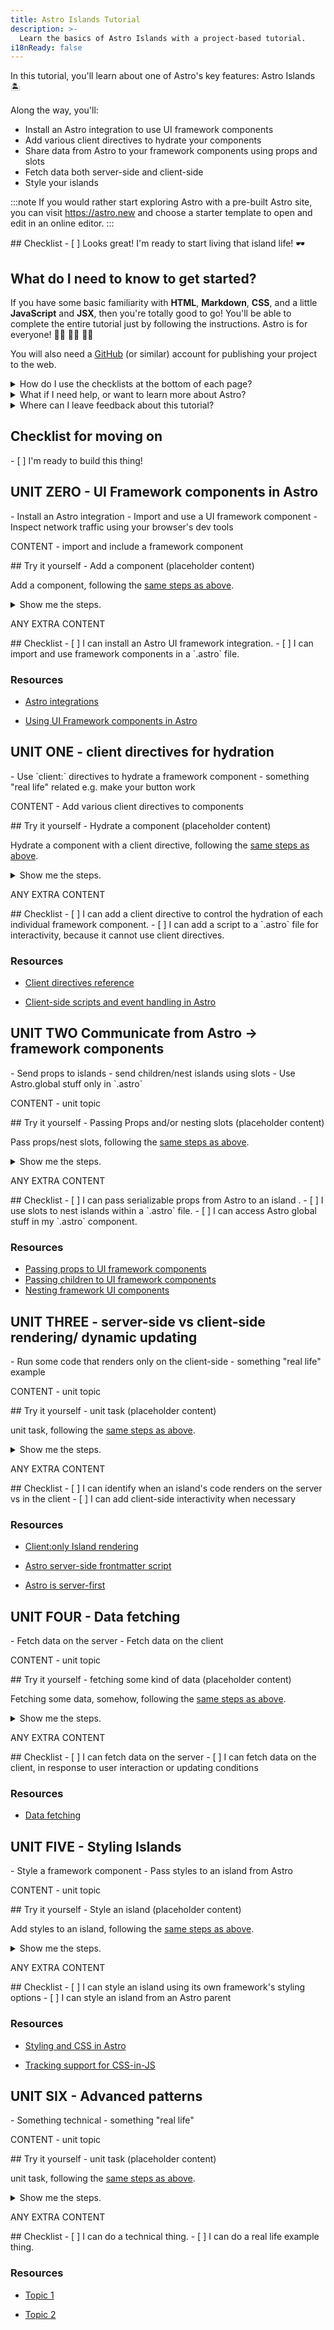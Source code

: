 ```yaml
---
title: Astro Islands Tutorial
description: >-
  Learn the basics of Astro Islands with a project-based tutorial. 
i18nReady: false
---
```



<Lede> In this tutorial, you'll learn about one of Astro's key features: Astro Islands 🏝️ </Lede>

Along the way, you'll: 
- Install an Astro integration to use UI framework components
- Add various client directives to hydrate your components
- Share data from Astro to your framework components using props and slots
- Fetch data both server-side and client-side
- Style your islands 

:::note
If you would rather start exploring Astro with a pre-built Astro site, you can visit https://astro.new and choose a starter template to open and edit in an online editor.
::: 


<Box icon="check-list">
## Checklist

<Checklist>
- [ ] Looks great! I'm ready to start living that island life! 🕶️
</Checklist>
</Box>


## What do I need to know to get started?

If you have some basic familiarity with **HTML**, **Markdown**, **CSS**, and a little **JavaScript** and **JSX**, then you're totally good to go! You'll be able to complete the entire tutorial just by following the instructions. Astro is for everyone! 🧑‍🚀 👩‍🚀 👨‍🚀 

You will also need a [GitHub](https://github.com) (or similar) account for publishing your project to the web.

<details>
<summary>How do I use the checklists at the bottom of each page?</summary>

You check them off!

At the end of each page, you'll find a clickable checklist of tasks you should now be able to do. Check these items off to see your progress in the Tutorial Tracker.

Using the tracker is optional, but it can help you remember your place if you complete the tutorial over multiple visits. You can also leave some checklists blank as a reminder of units that you want to revisit later.

(This data is only saved to your browser's local storage and is not available elsewhere. No data is sent to, nor stored by Astro.)
</details>

<details>
<summary>What if I need help, or want to learn more about Astro?</summary>

Our [friendly Astro Discord server](https://astro.build/chat) is the place to be! 

Hop into the support forum channel to ask questions, or say hi and chat in `#general` or `#off-topic`.
</details>

<details>
<summary>Where can I leave feedback about this tutorial?</summary>

This tutorial is a project of our Docs team. You can find us on Discord in the `#docs` channel, or file issues to the [Docs repo on GitHub](https://github.com/withastro/docs/issues). 
</details>

<Box icon="check-list">

## Checklist for moving on

<Checklist>
- [ ] I'm ready to build this thing!
</Checklist>
</Box>

## UNIT ZERO - UI Framework components in Astro

<PreCheck>
  - Install an Astro integration
  - Import and use a UI framework component
  - Inspect network traffic using your browser's dev tools
</PreCheck>

CONTENT - import and include a framework component

<Box icon="puzzle-piece">
## Try it yourself - Add a component (placeholder content)

Add a component, following the [same steps as above]().


<details>
<summary>Show me the steps.</summary>
1. Create a new file at `src/pages/blog.astro`.
2. Copy the entire contents of `index.astro` and paste them into `blog.astro`.
3. [Add a third navigation link](#add-navigation-links) to the top of every page:

```astro title="src/pages/index.astro" ins={4}
<body>
  <a href="/">Home</a>
  <a href="/about/">About</a>
  <a href="/blog/">Blog</a>

  <h1>My Astro Site</h1>
</body>
```
</details>
</Box>

ANY EXTRA CONTENT

<Box icon="check-list">
## Checklist

<Checklist>
- [ ] I can install an Astro UI framework integration.
- [ ] I can import and use framework components in a `.astro` file.
</Checklist>
</Box>

### Resources

- [Astro integrations](/en/guides/integrations-guide/)

- [Using UI Framework components in Astro](/en/core-concepts/framework-components/)

## UNIT ONE - client directives for hydration

<PreCheck>
  - Use `client:` directives to hydrate a framework component
  - something "real life" related e.g. make your button work

</PreCheck>

CONTENT - Add various client directives to components

<Box icon="puzzle-piece">
## Try it yourself - Hydrate a component (placeholder content)

Hydrate a component with a client directive, following the [same steps as above]().


<details>
<summary>Show me the steps.</summary>
1. Create a new file at `src/pages/blog.astro`.
2. Copy the entire contents of `index.astro` and paste them into `blog.astro`.
3. [Add a third navigation link](#add-navigation-links) to the top of every page:

```astro title="src/pages/index.astro" ins={4}
<body>
  <a href="/">Home</a>
  <a href="/about/">About</a>
  <a href="/blog/">Blog</a>

  <h1>My Astro Site</h1>
</body>
```
</details>
</Box>

ANY EXTRA CONTENT

<Box icon="check-list">
## Checklist

<Checklist>
- [ ] I can add a client directive to control the hydration of each individual framework component.
- [ ] I can add a script to a `.astro` file for interactivity, because it cannot use client directives.
</Checklist>
</Box>

### Resources

- [Client directives reference](/en/reference/directives-reference/#client-directives)

- [Client-side scripts and event handling in Astro](/en/guides/client-side-scripts/)

## UNIT TWO Communicate from Astro -> framework components

<PreCheck>
  - Send props to islands
  - send children/nest islands using slots
  - Use Astro.global stuff only in `.astro`

</PreCheck>

CONTENT - unit topic

<Box icon="puzzle-piece">
## Try it yourself - Passing Props and/or nesting slots (placeholder content)

Pass props/nest slots, following the [same steps as above]().


<details>
<summary>Show me the steps.</summary>
1. Create a new file at `src/pages/blog.astro`.
2. Copy the entire contents of `index.astro` and paste them into `blog.astro`.
3. [Add a third navigation link](#add-navigation-links) to the top of every page:

```astro title="src/pages/index.astro" ins={4}
<body>
  <a href="/">Home</a>
  <a href="/about/">About</a>
  <a href="/blog/">Blog</a>

  <h1>My Astro Site</h1>
</body>
```
</details>
</Box>

ANY EXTRA CONTENT

<Box icon="check-list">
## Checklist

<Checklist>
- [ ] I can pass serializable props from Astro to an island .
- [ ] I use slots to nest islands within a `.astro` file.
- [ ] I can access Astro global stuff in my `.astro` component.
</Checklist>
</Box>

### Resources

- [Passing props to UI framework components](/en/core-concepts/framework-components/#passing-props-to-framework-components)
- [Passing children to UI framework components](/en/core-concepts/framework-components/#passing-children-to-framework-components)
- [Nesting framework UI components](/en/core-concepts/framework-components/#nesting-framework-components)

## UNIT THREE - server-side vs client-side rendering/ dynamic updating

<PreCheck>
  - Run some code that renders only on the client-side
  - something "real life" example

</PreCheck>

CONTENT - unit topic

<Box icon="puzzle-piece">
## Try it yourself - unit task (placeholder content)

unit task, following the [same steps as above]().


<details>
<summary>Show me the steps.</summary>
1. Create a new file at `src/pages/blog.astro`.
2. Copy the entire contents of `index.astro` and paste them into `blog.astro`.
3. [Add a third navigation link](#add-navigation-links) to the top of every page:

```astro title="src/pages/index.astro" ins={4}
<body>
  <a href="/">Home</a>
  <a href="/about/">About</a>
  <a href="/blog/">Blog</a>

  <h1>My Astro Site</h1>
</body>
```
</details>
</Box>

ANY EXTRA CONTENT

<Box icon="check-list">
## Checklist

<Checklist>
- [ ] I can identify when an island's code renders on the server vs in the client
- [ ] I can add client-side interactivity when necessary
</Checklist>
</Box>

### Resources

- [Client:only Island rendering](/en/reference/directives-reference/#clientonly)

- [Astro server-side frontmatter script](/en/core-concepts/astro-components/#the-component-script)

- [Astro is server-first](/en/concepts/why-astro/#server-first)

## UNIT FOUR - Data fetching

<PreCheck>
  - Fetch data on the server
  - Fetch data on the client

</PreCheck>

CONTENT - unit topic

<Box icon="puzzle-piece">
## Try it yourself - fetching some kind of data (placeholder content)

Fetching some data, somehow, following the [same steps as above]().


<details>
<summary>Show me the steps.</summary>
1. Create a new file at `src/pages/blog.astro`.
2. Copy the entire contents of `index.astro` and paste them into `blog.astro`.
3. [Add a third navigation link](#add-navigation-links) to the top of every page:

```astro title="src/pages/index.astro" ins={4}
<body>
  <a href="/">Home</a>
  <a href="/about/">About</a>
  <a href="/blog/">Blog</a>

  <h1>My Astro Site</h1>
</body>
```
</details>
</Box>

ANY EXTRA CONTENT

<Box icon="check-list">
## Checklist

<Checklist>
- [ ] I can fetch data on the server
- [ ] I can fetch data on the client, in response to user interaction or updating conditions
</Checklist>
</Box>

### Resources

- [Data fetching](/en/guides/data-fetching/)

## UNIT FIVE - Styling Islands

<PreCheck>
  - Style a framework component
  - Pass styles to an island from Astro

</PreCheck>

CONTENT - unit topic

<Box icon="puzzle-piece">
## Try it yourself - Style an island (placeholder content)

Add styles to an island, following the [same steps as above]().


<details>
<summary>Show me the steps.</summary>
1. Create a new file at `src/pages/blog.astro`.
2. Copy the entire contents of `index.astro` and paste them into `blog.astro`.
3. [Add a third navigation link](#add-navigation-links) to the top of every page:

```astro title="src/pages/index.astro" ins={4}
<body>
  <a href="/">Home</a>
  <a href="/about/">About</a>
  <a href="/blog/">Blog</a>

  <h1>My Astro Site</h1>
</body>
```
</details>
</Box>

ANY EXTRA CONTENT

<Box icon="check-list">
## Checklist

<Checklist>
- [ ] I can style an island using its own framework's styling options
- [ ] I can style an island from an Astro parent

</Checklist>
</Box>

### Resources

- [Styling and CSS in Astro](/en/guides/styling/)

- [Tracking support for CSS-in-JS](https://github.com/withastro/astro/issues/4432)

## UNIT SIX - Advanced patterns 
<PreCheck>
  - Something technical
  - something "real life" 

</PreCheck>

CONTENT - unit topic

<Box icon="puzzle-piece">
## Try it yourself - unit task (placeholder content)

unit task, following the [same steps as above]().


<details>
<summary>Show me the steps.</summary>
1. Create a new file at `src/pages/blog.astro`.
2. Copy the entire contents of `index.astro` and paste them into `blog.astro`.
3. [Add a third navigation link](#add-navigation-links) to the top of every page:

```astro title="src/pages/index.astro" ins={4}
<body>
  <a href="/">Home</a>
  <a href="/about/">About</a>
  <a href="/blog/">Blog</a>

  <h1>My Astro Site</h1>
</body>
```
</details>
</Box>

ANY EXTRA CONTENT

<Box icon="check-list">
## Checklist

<Checklist>
- [ ] I can do a technical thing.
- [ ] I can do a real life example thing.
</Checklist>
</Box>

### Resources

- [Topic 1](/en/reference/directives-reference/#client-directives)

- [Topic 2](/en/guides/client-side-scripts/)